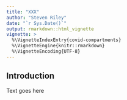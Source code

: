 ---
title: "XXX"
author: "Steven Riley"
date: "`r Sys.Date()`"
output: rmarkdown::html_vignette
vignette: >
  %\VignetteIndexEntry{covid-compartments}
  %\VignetteEngine{knitr::rmarkdown}
  %\VignetteEncoding{UTF-8}
---

## Introduction

Text goes here
